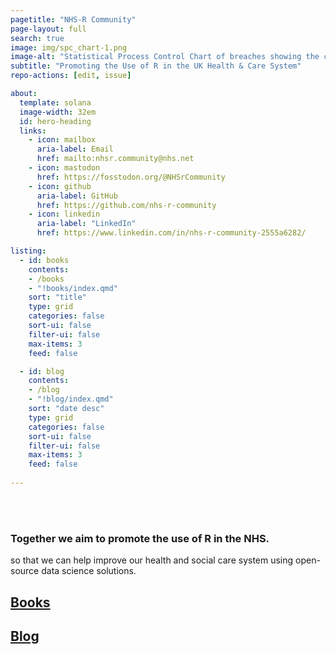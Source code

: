 ```yaml
---
pagetitle: "NHS-R Community"
page-layout: full
search: true
image: img/spc_chart-1.png
image-alt: "Statistical Process Control Chart of breaches showing the colours and logo from the \"Making Data Count\" programme"
subtitle: "Promoting the Use of R in the UK Health & Care System"
repo-actions: [edit, issue]

about:
  template: solana
  image-width: 32em
  id: hero-heading
  links:
    - icon: mailbox
      aria-label: Email
      href: mailto:nhsr.community@nhs.net
    - icon: mastodon
      href: https://fosstodon.org/@NHSrCommunity
    - icon: github
      aria-label: GitHub
      href: https://github.com/nhs-r-community
    - icon: linkedin
      aria-label: "LinkedIn"
      href: https://www.linkedin.com/in/nhs-r-community-2555a6282/

listing:
  - id: books
    contents: 
    - /books
    - "!books/index.qmd"
    sort: "title"
    type: grid
    categories: false
    sort-ui: false
    filter-ui: false
    max-items: 3
    feed: false

  - id: blog
    contents: 
    - /blog
    - "!blog/index.qmd"
    sort: "date desc"
    type: grid
    categories: false
    sort-ui: false
    filter-ui: false
    max-items: 3
    feed: false
    
---
```



<br><br>

::: {#hero-heading}
### Together we aim to promote the use of R in the NHS.

so that we can help improve our health and social care system using open-source data science solutions.
:::

::: {.content-container}
::: {.listing-block}
<a href="books/index.qmd">

## Books
</a> 

::: {#books}
:::

:::
:::

::: {.content-container}
::: {.listing-block}
<a href="blog/index.qmd">

## Blog
</a> 

::: {#blog}
:::

:::
:::

